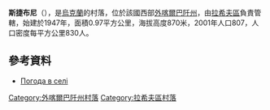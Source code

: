 {{coord|48|18|23|N|24|23|10|E|scale:100000|display=title}}

'''斯捷布尼'''（{{lang-uk|Стебний}}），是[[烏克蘭|烏克蘭]]的村落，位於該國西部[[外喀爾巴阡州|外喀爾巴阡州]]，由[[拉希夫區|拉希夫區]]負責管轄，始建於1947年，面積0.97平方公里，海拔高度870米，2001年人口807，人口密度每平方公里830人。

==參考資料==
*[http://weather.in.ua/ua/zakarpatskaja/25087 Погода в селі ] {{Wayback|url=http://weather.in.ua/ua/zakarpatskaja/25087 |date=20200927112825 }}

{{DEFAULTSORT:Стебний}}

[[Category:外喀爾巴阡州村落|Category:外喀爾巴阡州村落]]
[[Category:拉希夫區村落|Category:拉希夫區村落]]


{{Zakarpattia-geo-stub}}